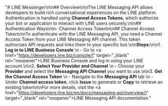 "# LINE Messenger\n\n## Overview\n\nThe LINE Messaging API allows developers to build rich conversational experiences on the LINE platform. Authentication is handled using **Channel Access Tokens**, which authorize your bot or application to interact with LINE users securely.\n\n## Authentication Ways\n\n- Channel Access Token\n\n## Channel Access Token\n\nTo authenticate with the LINE Messaging API, you need a Channel Access Token from your LINE Messaging API channel. This token authorizes API requests and links them to your specific bot.\n\n**Steps:**\n\n1. **Log in to LINE Business Console**  \n   - Go to <a href=\"https://developers.line.biz/console/\" target=\"_blank\" rel=\"noopener\">LINE Business Console</a> and log in using your LINE account.\n\n2. **Select Your Provider and Channel**  \n   - Choose your **Provider** and select the **Messaging API Channel** you want to use.\n\n3. **Get the Channel Access Token**  \n   - Navigate to the **Messaging API** tab  \n   - Under **Channel access token**, click **Issue** to generate or **Copy** to retrieve an existing token\n\nFor more details, visit the <a href=\"https://developers.line.biz/en/docs/messaging-api/overview/\" target=\"_blank\" rel=\"noopener\">LINE Messaging API documentation</a>."